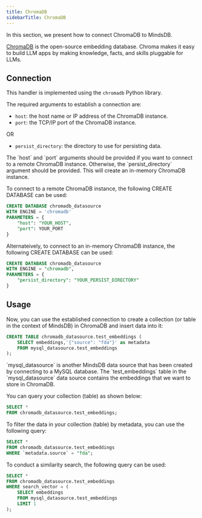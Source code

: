 ```yaml
---
title: ChromaDB
sidebarTitle: ChromaDB
---
```


In this section, we present how to connect ChromaDB to MindsDB.

[ChromaDB](https://www.trychroma.com/) is the open-source embedding database. Chroma makes it easy to build LLM apps by making knowledge, facts, and skills pluggable for LLMs.

## Connection

This handler is implemented using the `chromadb` Python library.

The required arguments to establish a connection are:
* `host`: the host name or IP address of the ChromaDB instance.
* `port`: the TCP/IP port of the ChromaDB instance.

OR

* `persist_directory`: the directory to use for persisting data.

<Tip>
The `host` and `port` arguments should be provided if you want to connect to a remote ChromaDB instance. Otherwise, the `persist_directory` argument should be provided. This will create an in-memory ChromaDB instance.
</Tip> 

To connect to a remote ChromaDB instance, the following CREATE DATABASE can be used:

```sql
CREATE DATABASE chromadb_datasource
WITH ENGINE = 'chromadb'
PARAMETERS = {
    "host": "YOUR_HOST",
    "port": YOUR_PORT
}
```

Alternateively, to connect to an in-memory ChromaDB instance, the following CREATE DATABASE can be used:

```sql
CREATE DATABASE chromadb_datasource
WITH ENGINE = "chromadb",
PARAMETERS = {
    "persist_directory": "YOUR_PERSIST_DIRECTORY"
}
```

## Usage

Now, you can use the established connection to create a collection (or table in the context of MindsDB) in ChromaDB and insert data into it:

```sql
CREATE TABLE chromadb_datasource.test_embeddings (
    SELECT embeddings,'{"source": "fda"}' as metadata
    FROM mysql_datasource.test_embeddings
);
```

<Note>
`mysql_datasource` is another MindsDB data source that has been created by connecting to a MySQL database. The `test_embeddings` table in the `mysql_datasource` data source contains the embeddings that we want to store in ChromaDB.
</Note>

You can query your collection (table) as shown below:
    
```sql
SELECT * 
FROM chromadb_datasource.test_embeddings;
```

To filter the data in your collection (table) by metadata, you can use the following query:

```sql
SELECT * 
FROM chromadb_datasource.test_embeddings
WHERE `metadata.source` = "fda";

```

To conduct a similarity search, the following query can be used:

```sql
SELECT *
FROM chromadb_datasource.test_embeddings
WHERE search_vector = (
    SELECT embeddings
    FROM mysql_datasource.test_embeddings
    LIMIT 1
);
```